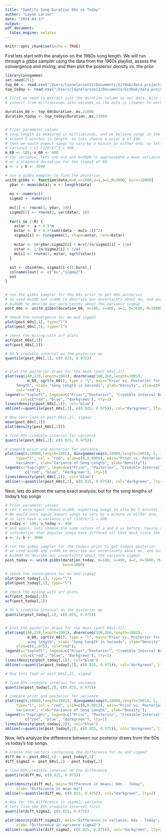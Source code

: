 ```yaml
---
title: "Spotify Song Duration 60s vs Today"
author: "Layne Larson"
date: "2024-04-17"
output: 
pdf_document:
  latex_engine: xelatex
---
```


```r
knitr::opts_chunk$set(echo = TRUE)
```




First lets start with the analysis on the 1960s song length. We will run through
a gibbs sampler using the data from the 1960s playlist, assess the convergence 
and mixing, and then plot the posterior density vs. the prior.
```r
library(invgamma)
set.seed(251)
top_60 <- read.csv("/Users/laynelarson12/Documents/GitHub/data_projects/all_out_60s.csv")
top_today <- read.csv("/Users/laynelarson12/Documents/GitHub/data_projects/todays_top_hits.csv")

# First we need to extract just the duration column as our data. Also lets 
# convert from milliseconds into seconds so the data is cleaner to work with

duration_60 <- top_60$Duration..ms./1000
duration_today <- top_today$Duration..ms./1000


# Prior parameter values
# song length is measured in milliseconds, and we believe songs in the 60s to be
# around 3 minutes in length. So lets choose a prior m of 180.
# then we would expect songs to vary by a minute on either end, so lets have a
# variance v of (120/6)^2 = 400
m_60 <- 180; v_60 <- 400
# for variance, lets use a=2 and b=3600 to approximate a mean variance of 3600,
# or a standard deviation for the sigma2 of 60.
a <- 2 ; b <- 3600

# use a gibbs sampler to find the posterior
unit8.gibbs <- function(data,m=0,v=1000,a=1,b=1,M=5000, burn=1000){
  ybar <- mean(data); n <- length(data)
  
  mu <- numeric()
  sigma2 <- numeric()
  
  mu[1] <- rnorm(1, ybar, 100) 
  sigma2[1] <- rnorm(1, var(data), 10)
  
  for(i in 2:M) { 
    astar <- a + 0.5*n
    bstar <- b + 0.5*sum((data - mu[i-1])^2)
    sigma2[i] <- rinvgamma(1, shape=astar, rate=bstar)
    
    mstar <- (n*ybar/sigma2[i] + m/v)/(n/sigma2[i] + 1/v)
    vstar <- 1/(n/sigma2[i] + 1/v)
    mu[i] <- rnorm(1, mstar, sqrt(vstar))
  }
  
  out <- cbind(mu, sigma2)[-c(1:burn),]
  colnames(out) <- c("mu","sigma2")
  out
}


# run the gibbs sampler for the 60s prior to get 60s posterior
# we used m=180 and v=400 to describe our uncertainty about mu, and a=2 and 
# b=3600 to desribe our uncertainty about the variance sigma2
post_60s <- unit8.gibbs(duration_60, m=180, v=400, a=2, b=3600, M=10000, burn=1000)

# check the convergence for mu and sigma2
plot(post_60s[,1], type="l")
plot(post_60s[,2], type="l")

# check the mixing with acf plots
acf(post_60s[,1])
acf(post_60s[,2])

# 95 % credible interval on the posterior mu
quantile(post_60s[,1], c(0.025, 0.975))


# plot the posterior draws for the mean (post_60s[,1])
plot(seq(140,220,length=1001), dnorm(seq(100,260,length=1001), 
          m_60, sqrt(v_60)), type = "l", main="Prior vs. Posterior for 60s song 
     length", xlab= "Song Length in Seconds", ylab="Density", ylim=c(0,.075), 
     col="red");
legend(x="topleft", legend=c("Prior","Posterior", "Credible Interval Bounds"), 
       col=c("red", "blue", "darkgreen"), lty=1)
lines(density(post_60s[,1]), col="blue")
abline(v=quantile(post_60s[,1], c(0.025, 0.975)), col="darkgreen", lty=2)

# Now lets look at post_60s[,2], sigma2
mean(post_60s[,2])
plot(density(post_60s[,2]))

# find 95% credible interval for variance
quantile(post_60s[,2], c(0.025, 0.975))

# compare prior and posterior for variance
plot(seq(0,10000,length=1001), dinvgamma(seq(0,10000,length=1001), 2, 3600), 
     type="l", col = "red", ylim=c(0,0.0008), main="Prior vs. Posterior on 
     Variance", xlab="Variance of Song Length", ylab="Density");
legend(x="topright", legend=c("Prior", "Posterior", "Credible Interval"), col=
         c("red", "blue", "darkgreen"), lty=1)
lines(density(post_60s[,2]), col="blue")
abline(v=quantile(post_60s[,2], c(0.025, 0.975)), col="darkgreen", lty=2)
```



Next, lets do almost the same exact analysis, but for the song lengths of 
today's top songs
```r
# Prior parameter values
# Let's once again choose m=180, expecting songs to also be 3 minutes long today
# We would once again expect songs to vary by a minute on either end, 
# so lets have a variance v of (120/6)^2 = 400
m_today <- 180; v_today <- 400
# and again, lets choose the same values of a and b as before, having no real
# information that popular songs have differed all that much since the 60s
a <- 2; b <- 3600

# run the gibbs sampler for the todays prior to get todays posterior
# we used m=180 and v=400 to describe our uncertainty about mu, and a=2 and 
# b=3600 to desribe our uncertainty about the variance sigma2
post_today <- unit8.gibbs(duration_today, m=180, v=400, a=2, b=3600, M=10000, 
                          burn=1000)

# check the convergence for mu and sigma2
plot(post_today[,1], type="l")
plot(post_today[,2], type="l")

# check the mixing with acf plots
acf(post_today[,1])
acf(post_today[,2])

# 95 % credible interval on the posterior mu
quantile(post_today[,1], c(0.025, 0.975))


# plot the posterior draws for the mean (post_60s[,1])
plot(seq(140,220,length=1001), dnorm(seq(100,260,length=1001), 
          m_60, sqrt(v_60)), type = "l", main="Prior vs. Posterior for today's 
          song length", xlab= "Song Length in Seconds", ylab="Density", 
     ylim=c(0,.075), col="red");
legend(x="topleft", legend=c("Prior","Posterior", "Credible Interval Bounds"), 
       col=c("red", "blue", "darkgreen"), lty=1)
lines(density(post_today[,1]), col="blue")
abline(v=quantile(post_today[,1], c(0.025, 0.975)), col="darkgreen", lty=2)

# Now lets look at post_60s[,2], sigma2

# find 95% credible interval for variance
quantile(post_today[,2], c(0.025, 0.975))

# compare prior and posterior for variance
plot(seq(0,10000,length=1001), dinvgamma(seq(0,10000,length=1001), 2, 3600), 
     type="l", col = "red", ylim=c(0,0.0013), main="Prior vs. Posterior on 
     Variance", xlab="Variance of Song Length", ylab="Density");
legend(x="topright", legend=c("Prior", "Posterior", "Credible Interval"), col=
         c("red", "blue", "darkgreen"), lty=1)
lines(density(post_today[,2]), col="blue")
abline(v=quantile(post_today[,2], c(0.025, 0.975)), col="darkgreen", lty=2)

```


Now, let's analyze the difference between our posterior draws from the 60s vs
today's top songs.

```r
# Create the vectors containing the difference for mu and sigma2
diff_mu <- post_60s[,1] - post_today[,1]
diff_sigma2 <- post_60s[,2] - post_today[,2]

# find 95% credible interval on the difference
quantile(diff_mu, c(0.025, 0.975))

plot(density(diff_mu), main="Difference in means; 60s - Today", 
     xlab= "Difference in mean mu")
abline(v=quantile(diff_mu, c(0.025, 0.975)), col="darkgreen", lty=2)

# Now for the difference in sigma2, variance
# lets find the 95% credible interval first
quantile(diff_sigma2, c(0.025, 0.975))

plot(density(diff_sigma2), main="Difference in variance; 60s - Today", 
     xlab= "Difference in variance sigma2")
abline(v=quantile(diff_sigma2, c(0.025, 0.975)), col="darkgreen", lty=2)

```

